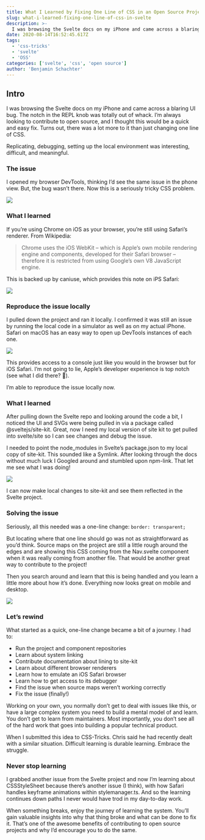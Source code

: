 ```yaml
---
title: What I Learned by Fixing One Line of CSS in an Open Source Project
slug: what-i-learned-fixing-one-line-of-css-in-svelte
description: >-
  I was browsing the Svelte docs on my iPhone and came across a blaring UI bug. The notch in the REPL knob was totally out of whack.
date: 2020-08-14T16:52:45.617Z
tags:
  - 'css-tricks'
  - 'svelte'
  - 'OSS'
categories: ['svelte', 'css', 'open source']
author: 'Benjamin Schachter'
---
```


## Intro

I was browsing the Svelte docs on my iPhone and came across a blaring UI bug. The notch in the REPL knob was totally out of whack. I’m always looking to contribute to open source, and I thought this would be a quick and easy fix. Turns out, there was a lot more to it than just changing one line of CSS.

Replicating, debugging, setting up the local environment was interesting, difficult, and meaningful.

### The issue

I opened my browser DevTools, thinking I’d see the same issue in the phone view. But, the bug wasn’t there. Now this is a seriously tricky CSS problem.

<Image
  src="https://i0.wp.com/css-tricks.com/wp-content/uploads/2020/08/ihImcmuZ-e1596731348673.png?w=996&ssl=1"
  width={400}
  height={500}
/>

### What I learned

If you’re using Chrome on iOS as your browser, you’re still using Safari’s renderer. From Wikipedia:

> Chrome uses the iOS WebKit – which is Apple’s own mobile rendering engine and components, developed for their Safari browser – therefore it is restricted from using Google’s own V8 JavaScript engine.

This is backed up by caniuse, which provides this note on iPS Safari:

<Image
  src="https://i0.wp.com/css-tricks.com/wp-content/uploads/2020/08/WFsZdUZQ.png?w=1094&ssl=1"
  width={700}
  height={400}
/>

### Reproduce the issue locally

I pulled down the project and ran it locally. I confirmed it was still an issue by running the local code in a simulator as well as on my actual iPhone. Safari on macOS has an easy way to open up DevTools instances of each one.

<Image
  src="https://i0.wp.com/css-tricks.com/wp-content/uploads/2020/08/tZdY1TcQ.png?w=1720&ssl=1"
  width={900}
  height={400}
/>

This provides access to a console just like you would in the browser but for iOS Safari. I’m not going to lie, Apple’s developer experience is top notch (see what I did there? 😬).

I’m able to reproduce the issue locally now.

### What I learned

After pulling down the Svelte repo and looking around the code a bit, I noticed the UI and SVGs were being pulled in via a package called @sveltejs/site-kit. Great, now I need my local version of site kit to get pulled into svelte/site so I can see changes and debug the issue.

I needed to point the node_modules in Svelte’s package.json to my local copy of site-kit. This sounded like a Symlink. After looking through the docs without much luck I Googled around and stumbled upon npm-link. That let me see what I was doing!

<Image
  src="https://i0.wp.com/css-tricks.com/wp-content/uploads/2020/08/Qfn4njbt-e1596731109819.png?w=1136&ssl=1"
  width={500}
  height={700}
/>

I can now make local changes to site-kit and see them reflected in the Svelte project.

### Solving the issue

Seriously, all this needed was a one-line change:
`border: transparent;`

But locating where that one line should go was not as straightforward as you’d think. Source maps on the project are still a little rough around the edges and are showing this CSS coming from the Nav.svelte component when it was really coming from another file. That would be another great way to contribute to the project!

Then you search around and learn that this is being handled and you learn a little more about how it’s done. Everything now looks great on mobile and desktop.

<Image
  src="https://i0.wp.com/css-tricks.com/wp-content/uploads/2020/08/30PkHlpP.gif?resize=802%2C478&ssl=1"
  width={600}
  height={500}
/>

### Let’s rewind

What started as a quick, one-line change became a bit of a journey. I had to:

- Run the project and component repositories
- Learn about system linking
- Contribute documentation about lining to site-kit
- Learn about different browser renderers
- Learn how to emulate an iOS Safari browser
- Learn how to get access to its debugger
- Find the issue when source maps weren’t working correctly
- Fix the issue (finally!)

Working on your own, you normally don’t get to deal with issues like this, or have a large complex system you need to build a mental model of and learn. You don’t get to learn from maintainers. Most importantly, you don’t see all of the hard work that goes into building a popular technical product.

When I submitted this idea to CSS-Tricks. Chris said he had recently dealt with a similar situation. Difficult learning is durable learning. Embrace the struggle.

### Never stop learning

I grabbed another issue from the Svelte project and now I’m learning about CSSStyleSheet because there’s another issue (I think), with how Safari handles keyframe animations within stylemanager.ts. And so the learning continues down paths I never would have trod in my day-to-day work.

When something breaks, enjoy the journey of learning the system. You’ll gain valuable insights into why that thing broke and what can be done to fix it. That’s one of the awesome benefits of contributing to open source projects and why I’d encourage you to do the same.
